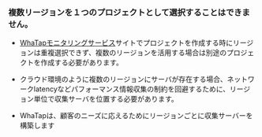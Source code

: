 ### 複数リージョンを１つのプロジェクトとして選択することはできません。

-   [WhaTapモニタリングサービス](https://services.whatap.io)サイトでプロジェクトを作成する時にリージョンは重複選択できず、複数のリージョンを活用する場合は別途のプロジェクトを作成する必要があります。

-   クラウド環境のように複数のリージョンにサーバが存在する場合、ネットワークlatencyなどパフォーマンス情報収集の制約を回避するために、リージョン単位で収集サーバを位置する必要があります。

-   WhaTapは、顧客のニーズに応えるためにリージョンごとに収集サーバーを構築します
